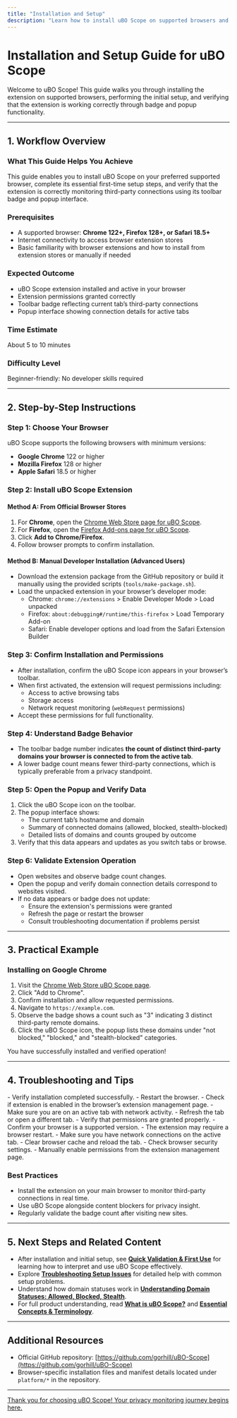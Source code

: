 ```yaml
---
title: "Installation and Setup"
description: "Learn how to install uBO Scope on supported browsers and verify proper operation. This guide walks through extension installation from the appropriate web stores, initial configuration, and checking that the badge and popup are working correctly."
---
```


# Installation and Setup Guide for uBO Scope

Welcome to uBO Scope! This guide walks you through installing the extension on supported browsers, performing the initial setup, and verifying that the extension is working correctly through badge and popup functionality.

---

## 1. Workflow Overview

### What This Guide Helps You Achieve
This guide enables you to install uBO Scope on your preferred supported browser, complete its essential first-time setup steps, and verify that the extension is correctly monitoring third-party connections using its toolbar badge and popup interface.

### Prerequisites
- A supported browser: **Chrome 122+, Firefox 128+, or Safari 18.5+**
- Internet connectivity to access browser extension stores
- Basic familiarity with browser extensions and how to install from extension stores or manually if needed

### Expected Outcome
- uBO Scope extension installed and active in your browser
- Extension permissions granted correctly
- Toolbar badge reflecting current tab’s third-party connections
- Popup interface showing connection details for active tabs

### Time Estimate
About 5 to 10 minutes

### Difficulty Level
Beginner-friendly: No developer skills required

---

## 2. Step-by-Step Instructions

### Step 1: Choose Your Browser

uBO Scope supports the following browsers with minimum versions:
- **Google Chrome** 122 or higher
- **Mozilla Firefox** 128 or higher
- **Apple Safari** 18.5 or higher

### Step 2: Install uBO Scope Extension

#### Method A: From Official Browser Stores

1. For **Chrome**, open the [Chrome Web Store page for uBO Scope](https://chromewebstore.google.com/detail/ubo-scope/bbdpgcaljkaaigfcomhidmneffjjjfgp).
2. For **Firefox**, open the [Firefox Add-ons page for uBO Scope](https://addons.mozilla.org/firefox/addon/ubo-scope/).
3. Click **Add to Chrome/Firefox**.
4. Follow browser prompts to confirm installation.

#### Method B: Manual Developer Installation (Advanced Users)

- Download the extension package from the GitHub repository or build it manually using the provided scripts (`tools/make-package.sh`).
- Load the unpacked extension in your browser’s developer mode:
  - Chrome: `chrome://extensions` > Enable Developer Mode > Load unpacked
  - Firefox: `about:debugging#/runtime/this-firefox` > Load Temporary Add-on
  - Safari: Enable developer options and load from the Safari Extension Builder

### Step 3: Confirm Installation and Permissions

- After installation, confirm the uBO Scope icon appears in your browser’s toolbar.
- When first activated, the extension will request permissions including:
  - Access to active browsing tabs
  - Storage access
  - Network request monitoring (`webRequest` permissions)
- Accept these permissions for full functionality.

### Step 4: Understand Badge Behavior

- The toolbar badge number indicates **the count of distinct third-party domains your browser is connected to from the active tab**.
- A lower badge count means fewer third-party connections, which is typically preferable from a privacy standpoint.

### Step 5: Open the Popup and Verify Data

1. Click the uBO Scope icon on the toolbar.
2. The popup interface shows:
   - The current tab’s hostname and domain
   - Summary of connected domains (allowed, blocked, stealth-blocked)
   - Detailed lists of domains and counts grouped by outcome
3. Verify that this data appears and updates as you switch tabs or browse.

### Step 6: Validate Extension Operation

- Open websites and observe badge count changes.
- Open the popup and verify domain connection details correspond to websites visited.
- If no data appears or badge does not update:
  - Ensure the extension's permissions were granted
  - Refresh the page or restart the browser
  - Consult troubleshooting documentation if problems persist

---

## 3. Practical Example

### Installing on Google Chrome

1. Visit the [Chrome Web Store uBO Scope page](https://chromewebstore.google.com/detail/ubo-scope/bbdpgcaljkaaigfcomhidmneffjjjfgp).
2. Click "Add to Chrome".
3. Confirm installation and allow requested permissions.
4. Navigate to `https://example.com`.
5. Observe the badge shows a count such as "3" indicating 3 distinct third-party remote domains.
6. Click the uBO Scope icon, the popup lists these domains under "not blocked," "blocked," and "stealth-blocked" categories.

You have successfully installed and verified operation!

---

## 4. Troubleshooting and Tips

<AccordionGroup title="Common Issues and Their Solutions">
<Accordion title="Extension Icon Missing After Installation">
- Verify installation completed successfully.
- Restart the browser.
- Check if extension is enabled in the browser’s extension management page.
</Accordion>
<Accordion title="Popup Shows No Data or 'NO DATA'">
- Make sure you are on an active tab with network activity.
- Refresh the tab or open a different tab.
- Verify that permissions are granted properly.
- Confirm your browser is a supported version.
</Accordion>
<Accordion title="Badge Count Does Not Update">
- The extension may require a browser restart.
- Make sure you have network connections on the active tab.
- Clear browser cache and reload the tab.
</Accordion>
<Accordion title="Permissions Not Prompting or Being Denied">
- Check browser security settings.
- Manually enable permissions from the extension management page.
</Accordion>
</AccordionGroup>

### Best Practices
- Install the extension on your main browser to monitor third-party connections in real time.
- Use uBO Scope alongside content blockers for privacy insight.
- Regularly validate the badge count after visiting new sites.

---

## 5. Next Steps and Related Content

- After installation and initial setup, see **[Quick Validation & First Use](/getting-started/first-run-validation/validation)** for learning how to interpret and use uBO Scope effectively.
- Explore **[Troubleshooting Setup Issues](/getting-started/first-run-validation/troubleshooting)** for detailed help with common setup problems.
- Understand how domain statuses work in **[Understanding Domain Statuses: Allowed, Blocked, Stealth](/guides/getting-started/understanding-domain-statuses)**.
- For full product understanding, read **[What is uBO Scope?](/overview/introduction-value/product-purpose)** and **[Essential Concepts & Terminology](/overview/core-concepts-workflow/core-terminology)**.

---

## Additional Resources
- Official GitHub repository: [https://github.com/gorhill/uBO-Scope](https://github.com/gorhill/uBO-Scope)
- Browser-specific installation files and manifest details located under `platform/*` in the repository.


---

<u>Thank you for choosing uBO Scope! Your privacy monitoring journey begins here.</u>

